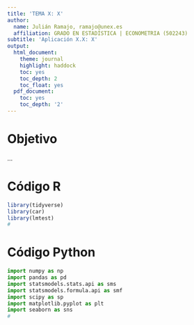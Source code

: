 ```yaml
---
title: 'TEMA X: X'
author:
  name: Julián Ramajo, ramajo@unex.es
  affiliation: GRADO EN ESTADÍSTICA | ECONOMETRIA (502243)
subtitle: 'Aplicación X.X: X'
output:
  html_document:
    theme: journal
    highlight: haddock
    toc: yes
    toc_depth: 2
    toc_float: yes
  pdf_document:
    toc: yes
    toc_depth: '2'
---
```


# Objetivo

...

# Código R

```r
library(tidyverse)
library(car)
library(lmtest)
#
```

# Código Python

```python
import numpy as np
import pandas as pd
import statsmodels.stats.api as sms
import statsmodels.formula.api as smf
import scipy as sp
import matplotlib.pyplot as plt
import seaborn as sns
#
```
